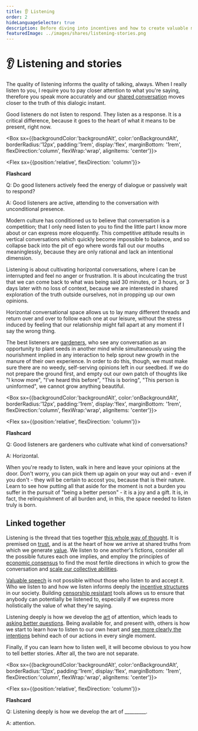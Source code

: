 ```yaml
---
title: 👂 Listening
order: 2
hideLanguageSelector: true
description: Before diving into incentives and how to create valuable mechanisms, let's take a moment to retrace some important personal concepts from earlier in the course.
featuredImage: ../images/shares/listening-stories.png
---
```


# 👂 Listening and stories

The quality of listening informs the quality of talking, always. When I really listen to you, I 
require you to pay closer attention to what you're saying, therefore you speak more accurately 
and our [shared conversation](/learn/module-0/conversation/) moves closer to the truth of this 
dialogic instant. 

Good listeners do not listen to respond. They listen as a response. It is a critical difference, 
because it goes to the heart of what it means to be present, right now. 

<Box sx={{backgroundColor:'backgroundAlt', color:'onBackgroundAlt', borderRadius:'12px', padding:'1rem', display:'flex', marginBottom: '1rem', flexDirection:'column', flexWrap:'wrap', alignItems: 'center'}}>

<Chocolate>

<Flex sx={{position:'relative', flexDirection: 'column'}}>

**Flashcard**

Q: Do good listeners actively feed the energy of dialogue or passively wait to respond?

A: Good listeners are active, attending to the conversation with unconditional presence.

</Flex>

</Chocolate>

</Box>

Modern culture has conditioned us to believe that conversation is a competition; that I only 
need listen to you to find the little part I know more about or can express more eloquently. 
This competitive attitude results in vertical conversations which quickly become impossible to 
balance, and so collapse back into the pit of ego where words fall out our mouths meaninglessly, 
because they are only rational and lack an intentional dimension.

Listening is about cultivating horizontal conversations, where I can be interrupted and feel no 
anger or frustration. It is about inculcating the trust that we can come back to what was being 
said 30 minutes, or 3 hours, or 3 days later with no loss of context, because we are interested 
in shared exploration of the truth outside ourselves, not in propping up our own opinions. 

Horizontal conversational space allows us to lay many different threads and return over and over 
to follow each one at our leisure, without the stress induced by feeling that our relationship 
might fall apart at any moment if I say the wrong thing.

The best listeners are [gardeners](/learn/module-4/the-garden/#growing-hope), who see any 
conversation as an opportunity to plant seeds in another mind while simultaneously using the 
nourishment implied in any interaction to help sprout new growth 
in <Link to="https://www.goodreads.com/book/show/1044900.Meditation_in_Action" >the manure of their own experience</Link>. 
In order to do this, though, we must make sure there are no weedy, self-serving opinions left in 
our seedbed. If we do not prepare the ground first, and empty out our own patch of thoughts like 
"I know more", "I've heard this before", "This is boring", "This person is uninformed", we 
cannot grow anything beautiful.

<Box sx={{backgroundColor:'backgroundAlt', color:'onBackgroundAlt', borderRadius:'12px', padding:'1rem', display:'flex', marginBottom: '1rem', flexDirection:'column', flexWrap:'wrap', alignItems: 'center'}}>

<Chocolate>

<Flex sx={{position:'relative', flexDirection: 'column'}}>

**Flashcard**

Q: Good listeners are gardeners who cultivate what kind of conversations?

A: Horizontal.

</Flex>

</Chocolate>

</Box>

When you're ready to listen, walk in here and leave your opinions at the door. Don't worry, you 
can pick them up again on your way out and - even if you don't - they will be certain to accost 
you, because that is their nature. Learn to see how putting all that aside for the moment is not 
a burden you suffer in the pursuit of "being a better person" - it is a joy and a gift. It is, 
in fact, the relinquishment of all burden and, in this, the space needed to listen truly is born.

## Linked together

Listening is the thread that ties together [this whole way of thought](/learn/module-0/play-of-pattern/). It is premised on [trust](/learn/module-0/trust/), and is at the heart of how we arrive at shared truths from which we generate [value](/learn/module-1/value/). We listen to one another's fictions, consider all the possible futures each one implies, and employ the principles of [economic consensus](/learn/module-4/consensus/#funded-code-running-consensus) to find the most fertile directions in which to grow the conversation and [scale our collective abilities](/learn/module-7/scale-ability). 

[Valuable speech](/learn/module-2/money-speech/) is not possible without those who listen to and 
accept it. Who we listen to and how we listen informs deeply the [incentive structures](/learn/module-5/incentives) in our society. Building [censorship resistant](/learn/module-6/censorship-resistance) tools allows us to ensure that anybody can potentially be listened to, especially if we express more holistically the value of what they're saying. 

Listening deeply is how we develop the [art](/learn/module-4/art/) of attention, which leads 
to [asking better questions](/learn/module-2/better-questions/). Being available for, and 
present with, others is how we start to learn how to listen to our own heart and [see more clearly the intentions](/learn/module-3/intention/) behind each of our actions in every single moment.

Finally, if you can learn how to listen well, it will become obvious to you how to tell better 
stories. After all, the two are not separate.

<Box sx={{backgroundColor:'backgroundAlt', color:'onBackgroundAlt', borderRadius:'12px', padding:'1rem', display:'flex', marginBottom: '1rem', flexDirection:'column', flexWrap:'wrap', alignItems: 'center'}}>

<Chocolate>

<Flex sx={{position:'relative', flexDirection: 'column'}}>

**Flashcard**

Q: Listening deeply is how we develop the art of \_\_\_\_\_\_\_\_\_.

A: attention.

</Flex>

</Chocolate>

</Box>